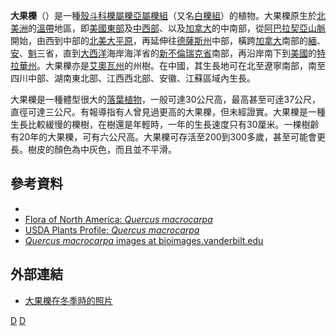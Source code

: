 {{Speciesbox 
| genus = Quercus
| species = macrocarpa
| authority = [[André_Michaux|Michx.]]
| status = LR/lc | status_system = IUCN2.3
| image = Quercus macrocarpa USDA.jpg
| image_caption =  大果櫟的葉和橡子
}}
'''大果櫟'''（{{lang|la|''Quercus macrocarpa''}}）是一種[[殼斗科|殼斗科]][[櫟屬|櫟屬]][[櫟亞屬|櫟亞屬]][[櫟組|櫟組]]（又名[[白櫟組|白櫟組]]）的植物。大果櫟原生於[[北美洲|北美洲]]的[[溫帶|溫帶]]地區，即[[美國|美國]][[美國東部|東部]]及[[美國中西部|中西部]]、以及[[加拿大|加拿大]]的中南部，從[[阿巴拉契亞山脈|阿巴拉契亞山脈]]開始，由西到中部的[[北美大平原|北美大平原]]，再延伸往[[德薩斯州|德薩斯州]]中部，橫跨[[加拿大|加拿大]]南部的[[緬省|緬]]、[[安大略省|安]]、[[魁北克省|魁]]三省，直到[[大西洋|大西洋]]海岸海洋省的[[新不倫瑞克省|新不倫瑞克省]]南部，再沿岸南下到[[美國|美國]]的[[特拉華州|特拉華州]]。大果櫟亦是[[艾奧瓦州|艾奧瓦州]]的州樹。在中國，其生長地可在北至遼寧南部，南至四川中部、湖南東北部、江西西北部、安徽、江蘇區域內生長。

大果櫟是一種體型很大的[[落葉植物|落葉植物]]，一般可達30公尺高，最高甚至可逹37公尺，直徑可達三公尺。有報導指有人曾見過更高的大果櫟，但未經證實。大果櫟是一種生長比較緩慢的櫟樹，在樹還是年輕時，一年的生長速度只有30厘米。一棵樹齡有20年的大果櫟，可有六公尺高。大果櫟可存活至200到300多歲，甚至可能會更長。樹皮的顏色為中灰色，而且並不平滑。

== 參考資料 ==
* {{IUCN2006|assessors=Sternberg, G.|year=1998|id=33991|title=Quercus macrocarpa|downloaded=6 May 2006}}
*[http://www.efloras.org/florataxon.aspx?flora_id=1&taxon_id=233501058 Flora of North America: ''Quercus macrocarpa'']{{Wayback|url=http://www.efloras.org/florataxon.aspx?flora_id=1&taxon_id=233501058 |date=20110514004603 }}
*[http://plants.usda.gov/java/profile?symbol=QUMA2 USDA Plants Profile: ''Quercus macrocarpa'']{{Wayback|url=http://plants.usda.gov/java/profile?symbol=QUMA2 |date=20100413101109 }}
*[https://web.archive.org/web/20110606185622/http://www.cas.vanderbilt.edu/bioimages/species/frame/quma2.htm ''Quercus macrocarpa'' images at bioimages.vanderbilt.edu]

== 外部連結 ==
{{commons category|Quercus macrocarpa}}
* [https://web.archive.org/web/20090903141325/http://www.portraitoftheearth.com/trees/buroak.html 大果櫟在冬季時的照片]

{{Taxonbar}}

[[Category:栎属|D]]
[[Category:落葉植物|D]]